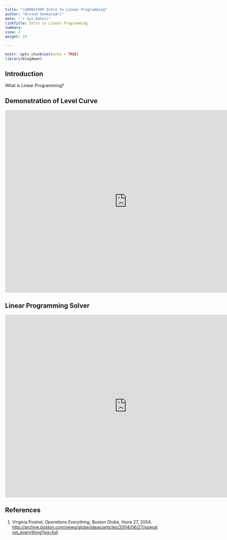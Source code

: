 ```yaml
---
title: "\U0001F409 Intro to Linear Programming"
author: "Arvind Venkatadri"
date: "`r Sys.Date()"
linkTitle: Intro to Linear Programming
summary: 
view: 2
weight: 10

---
```


```r
knitr::opts_chunk$set(echo = TRUE)
library(blogdown)
```

## Introduction
What is Linear Programming?


## Demonstration of Level Curve

<iframe src="https://www.geogebra.org/classic/xpdx7fae?embed" width="800" height="600" allowfullscreen style="border: 1px solid #e4e4e4;border-radius: 4px;" frameborder="0"></iframe>


## Linear Programming Solver

<iframe src="https://www.geogebra.org/classic/xdqrtg4m?embed" width="800" height="600" allowfullscreen style="border: 1px solid #e4e4e4;border-radius: 4px;" frameborder="0"></iframe>


 

## References

1. Virginia Postrel, *Operations Everything*, Boston Globe, Hune 27, 2004. <http://archive.boston.com/news/globe/ideas/articles/2004/06/27/operation_everything?pg=full>




